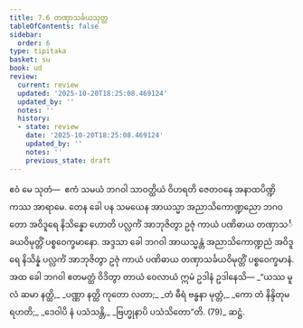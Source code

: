 ```yaml
---
title: 7.6 တဏှာသင်္ခယသုတ္တ
tableOfContents: false
sidebar:
  order: 6
type: tipitaka
basket: su
book: ud
review:
  current: review
  updated: '2025-10-20T18:25:08.469124'
  updated_by: ''
  notes: ''
  history:
  - state: review
    date: '2025-10-20T18:25:08.469124'
    updated_by: ''
    notes: ''
    previous_state: draft
---
```



<DynamicBreadcrumb />


<ReviewStatus review={frontmatter.review} showDetails={true} />

<HypothesisAnnotation frontmatter={frontmatter} />

<Division number="66" book="ud" e="ch" v="18" p="173">

<Paragraph number="630" book="ud">
ဧဝံ မေ သုတံ—  ဧကံ သမယံ ဘဂဝါ သာဝတ္ထိယံ ဝိဟရတိ ဇေတဝနေ အနာထပိဏ္ဍိကဿ အာရာမေ. တေန ခေါ ပန သမယေန အာယသ္မာ အညာသိကောဏ္ဍညော ဘဂဝတော အဝိဒူရေ နိသိန္နော ဟောတိ ပလ္လင်္ကံ အာဘုဇိတွာ ဥဇုံ ကာယံ ပဏိဓာယ တဏှာသင်္ခယဝိမုတ္တိံ ပစ္စဝေက္ခမာနော.
</Paragraph>

<Paragraph number="631" book="ud">
အဒ္ဒသာ ခေါ ဘဂဝါ အာယသ္မန္တံ အညာသိကောဏ္ဍညံ အဝိဒူရေ နိသိန္နံ ပလ္လင်္ကံ အာဘုဇိတွာ ဥဇုံ ကာယံ ပဏိဓာယ တဏှာသင်္ခယဝိမုတ္တိံ ပစ္စဝေက္ခမာနံ.
</Paragraph>

<Paragraph number="632" book="ud">
အထ ခေါ ဘဂဝါ ဧတမတ္ထံ ဝိဒိတွာ တာယံ ဝေလာယံ ဣမံ ဥဒါနံ ဥဒါနေသိ—
</Paragraph>

<Paragraph number="633" type="verses" book="ud">
_“ယဿ မူလံ ဆမာ နတ္ထိ,_  
_ပဏ္ဏာ နတ္ထိ ကုတော လတာ;_  
_တံ ဓီရံ ဗန္ဓနာ မုတ္တံ,_  
_ကော တံ နိန္ဒိတုမရဟတိ;_  
_ဒေဝါပိ နံ ပသံသန္တိ,_  
_ဗြဟ္မုနာပိ ပသံသိတော”တိ. (79)_  


</Paragraph>
</Division>

<Paragraph number="634" type="center" book="ud">
ဆဋ္ဌံ.
</Paragraph>